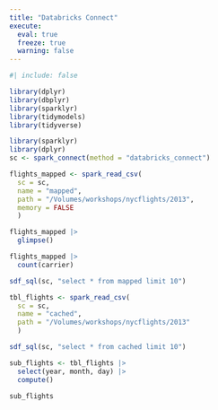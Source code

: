 ```yaml
---
title: "Databricks Connect"
execute: 
  eval: true
  freeze: true
  warning: false
---
```


```r
#| include: false

library(dplyr)
library(dbplyr)
library(sparklyr)
library(tidymodels)
library(tidyverse)
```

```r
library(sparklyr)
library(dplyr)
sc <- spark_connect(method = "databricks_connect")
```

```r
flights_mapped <- spark_read_csv(
  sc = sc,
  name = "mapped",
  path = "/Volumes/workshops/nycflights/2013",
  memory = FALSE
  )
```

```r
flights_mapped |> 
  glimpse()
```
```r
flights_mapped |> 
  count(carrier)
```

```r
sdf_sql(sc, "select * from mapped limit 10")
```

```r
tbl_flights <- spark_read_csv(
  sc = sc, 
  name = "cached", 
  path = "/Volumes/workshops/nycflights/2013"
  )
```

```r
sdf_sql(sc, "select * from cached limit 10")
```

```r
sub_flights <- tbl_flights |> 
  select(year, month, day) |> 
  compute()
```

```r
sub_flights
```




